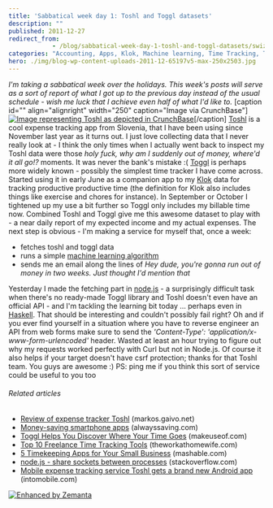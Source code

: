 ```yaml
---
title: 'Sabbatical week day 1: Toshl and Toggl datasets'
description: ""
published: 2011-12-27
redirect_from: 
            - /blog/sabbatical-week-day-1-toshl-and-toggl-datasets/swizec/3277
categories: "Accounting, Apps, Klok, Machine learning, Time Tracking, Toshl, Uncategorized"
hero: ./img/blog-wp-content-uploads-2011-12-65197v5-max-250x2503.jpg
---
```

_I&#x27;m taking a sabbatical week over the holidays. This week&#x27;s posts will serve as a sort of report of what I got up to the previous day instead of the usual schedule - wish me luck that I achieve even half of what I&#x27;d like to._ \[caption id=&quot;&quot; align=&quot;alignright&quot; width=&quot;250&quot; caption=&quot;Image via CrunchBase&quot;][![Image representing Toshl as depicted in CrunchBase](./img/blog-wp-content-uploads-2011-12-65197v5-max-250x2503.jpg "Image representing Toshl as depicted in CrunchBase")](http://www.crunchbase.com/product/toshl)\[/caption] [Toshl](http://toshl.com "Toshl") is a cool expense tracking app from Slovenia, that I have been using since November last year as it turns out. I just love collecting data that I never really look at - I think the only times when I actually went back to inspect my Toshl data were those _holy fuck, why am I suddenly out of money, where&#x27;d it all go!?_ moments. It was never the bank&#x27;s mistake :( [Toggl](http://www.toggl.com "Toggl.com") is perhaps more widely known - possibly the simplest time tracker I have come across. Started using it in early June as a companion app to my [Klok](http://klok.mcgraphix.com/klok/index.htm "Klok") data for tracking productive productive time (the definition for Klok also includes things like exercise and chores for instance). In September or October I tightened up my use a bit further so Toggl only includes my billable time now. Combined Toshl and Toggl give me this awesome dataset to play with - a near daily report of my expected income and my actual expenses. The next step is obvious - I&#x27;m making a service for myself that, once a week:

- fetches toshl and toggl data
- runs a simple [machine learning algorithm](http://en.wikipedia.org/wiki/Machine_learning "Machine learning")
- sends me an email along the lines of _Hey dude, you&#x27;re gonna run out of money in two weeks. Just thought I&#x27;d mention that_

Yesterday I made the fetching part in [node.js](http://nodejs.org/ "Node.js") - a surprisingly difficult task when there&#x27;s no ready-made Toggl library and Toshl doesn&#x27;t even have an official API - and I&#x27;m tackling the learning bit today ... perhaps even in [Haskell](http://haskell.org "Haskell (programming language)"). That should be interesting and couldn&#x27;t possibly fail right? Oh and if you ever find yourself in a situation where you have to reverse engineer an API from web forms make sure to send the _&#x27;Content-Type&#x27;: &#x27;application/x-www-form-urlencoded&#x27;_ header. Wasted at least an hour trying to figure out why my requests worked perfectly with Curl but not in Node.js. Of course it also helps if your target doesn&#x27;t have csrf protection; thanks for that Toshl team. You guys are awesome :) PS: ping me if you think this sort of service could be useful to you too

###### Related articles

- [Review of expense tracker Toshl](http://markos.gaivo.net/blog/?p=604) (markos.gaivo.net)
- [Money-saving smartphone apps](http://www.alwayssaving.com/money-saving-smartphone-apps/) (alwayssaving.com)
- [Toggl Helps You Discover Where Your Time Goes](http://www.makeuseof.com/tag/toggl-helps-discover-time/) (makeuseof.com)
- [Top 10 Freelance Time Tracking Tools](http://theworkathomewife.com/top-10-freelance-time-tracking-tools/) (theworkathomewife.com)
- [5 Timekeeping Apps for Your Small Business](http://mashable.com/2011/12/10/time-keeping-apps/) (mashable.com)
- [node.js - share sockets between processes](http://stackoverflow.com/questions/8490093/node-js-share-sockets-between-processes) (stackoverflow.com)
- [Mobile expense tracking service Toshl gets a brand new Android app](http://www.intomobile.com/2011/11/04/mobile-expense-tracking-service-toshl-gets-brand-new-android-app/) (intomobile.com)

[![Enhanced by Zemanta](http://img.zemanta.com/zemified_e.png?x-id=75f5e7d0-daac-4773-870d-c83333331ef0)](http://www.zemanta.com/ "Enhanced by Zemanta")
